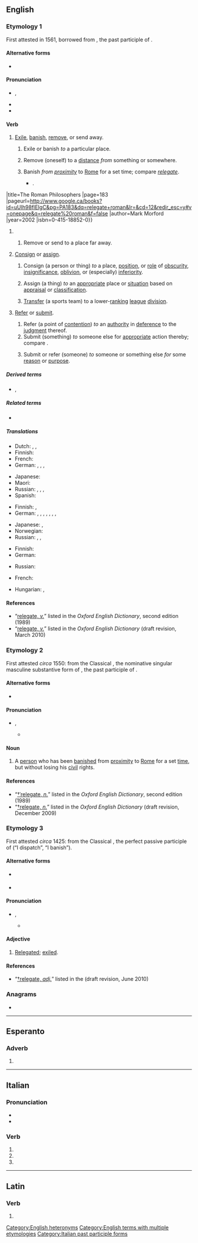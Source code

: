 ==English==
{{was wotd|2012|January|6}}

===Etymology 1===
First attested in 1561, borrowed from {{bor|en|la|relēgātus}}, the past participle of {{m|la|relēgō|t=to dispatch, banish}}.

====Alternative forms====
* {{l|en|religate}} {{defdate|17th century}}

====Pronunciation====
* {{a|RP}} {{enPR|rĕʹlĭgāt}}, {{IPA|en|/ˈɹɛlɪɡeɪt/}}
* {{audio|en|LL-Q1860 (eng)-Vealhurl-relegate1.wav|Audio (UK)}}
* {{audio|en|en-au-relegate.ogg|Audio (AU)}}

====Verb====
{{en-verb}}

# [[exile|Exile]], [[banish]], [[remove]], or send away.
## {{lb|en|transitive|done to a person}} Exile or banish ''to'' a particular place.
## {{lb|en|reflexive|obsolete|rare}} Remove (oneself) to a [[distance]] ''from'' something or somewhere.
## {{lb|en|transitive|historical|Ancient Rome|done to a person}} Banish ''from [[proximity]]'' to [[Rome]] for a set time; compare ''[[relegate#Etymology 2|relegate]]''.
##* {{quote-book|en|passage=Eventually his freedom of speech drove Vespasian to '''relegate''' him a second time, and shortly after he was executed {{...}}.
|title=The Roman Philosophers
|page=183
|pageurl=http://www.google.ca/books?id=uUIh98flEIgC&pg=PA183&dq=relegate+roman&lr=&cd=12&redir_esc=y#v=onepage&q=relegate%20roman&f=false
|author=Mark Morford
|year=2002
|isbn=0-415-18852-0}}
## {{lb|en|transitive|figuratively}} Remove or send to a place far away.
# {{lb|en|transitive|in extended use}} [[consign|Consign]] or [[assign]].
## Consign (a person or thing) ''to'' a place, [[position]], or [[role]] of [[obscurity]], [[insignificance]], [[oblivion]], or (especially) [[inferiority]].
##: {{ux|en|Her bright ideas were '''relegated''' to "tosh" by her manager.}}
## Assign (a thing) ''to'' an [[appropriate]] place or [[situation]] based on [[appraisal]] or [[classification]].
## {{lb|en|sports|chiefly|soccer}} [[transfer|Transfer]] (a sports team) to a lower-[[rank]]ing [[league]] [[division]].
##: {{syn|en|promote}}
##: {{ux|en|After finishing second-bottom in the table, United were '''relegated''' from the division.}}
# {{lb|en|transitive}} [[refer|Refer]] or [[submit]].
## Refer (a point of [[contention]]) ''to'' an [[authority]] in [[deference]] to the [[judgment]] thereof.
## Submit (something) ''to'' someone else for [[appropriate]] action thereby; compare {{m|en|delegate}}.
## {{lb|en|now|_|rare}} Submit or refer (someone) ''to'' someone or something else ''for'' some [[reason]] or [[purpose]].

=====Derived terms=====
* {{l|en|relegated}}, {{l|en|relegating}}

=====Related terms=====
* {{l|en|relegation}}

=====Translations=====
{{trans-top|to exile}}
* Dutch: {{t+|nl|bannen}}, {{t+|nl|verbannen}}, {{t|nl|relegeren}}
* Finnish: {{t+|fi|karkottaa}}
* French: {{t+|fr|reléguer}}
* German: {{t+|de|verbannen}}, {{t+|de|fortschicken}}, {{t+|de|absetzen}}, {{t+|de|relegieren}}
{{trans-mid}}
* Japanese: {{t+|ja|追い払う|tr=oiharau}}
* Maori: {{t|mi|tū(w)hiti}}
* Russian: {{t+|ru|ссылать}}, {{t+|ru|изгонять}}, {{t+|ru|отстранять}}, {{t+|ru|отдалять}}
* Spanish: {{t+|es|relegar}}
{{trans-bottom}}

{{trans-top|to consign}}
* Finnish: {{t+|fi|alentaa}}, {{t+|fi|sijoittaa}}
* German: {{t|de|zurückstufen}}, {{t+|de|herabsetzen}}, {{t+|de|degradieren}}, {{t|de|zurückversetzen}}, {{t+|de|herabstufen}}, {{t|de|absteigen lassen}}, {{t+|de|einstufen}}, {{t+|de|zuweisen}}
{{trans-mid}}
* Japanese: {{t|ja|格下げ|alt=格下げする|tr=kakusage suru}}, {{t+|ja|降格|alt=降格させる|tr=kōkaku saseru}}
* Norwegian: {{t|no|degradere}}
* Russian: {{t+|ru|низводить}}, {{t+|ru|разжаловать}}, {{t+|ru|относить}} {{qualifier|к классу либо месту}}
{{trans-bottom}}

{{trans-top|to refer}}
* Finnish: {{t+|fi|siirtää}}
* German: {{t+|de|zuweisen}}
{{trans-mid}}
* Russian: {{t+|ru|отсылать|impf}}
{{trans-bottom}}

{{checktrans-top}}
* French: {{t+check|fr|reléguer}}
{{trans-mid}}
* Hungarian: {{t+check|hu|száműz}}, {{t+check|hu|leminősít}}
{{trans-bottom}}

====References====
* “[http://ed2.oed.com/cgi/display/00201959 relegate, ''v.'']” listed in the ''Oxford English Dictionary'', second edition (1989)
* “[http://dictionary.oed.com/cgi/entry/50201955 relegate, ''v.'']” listed in the ''Oxford English Dictionary'' (draft revision, March 2010)

===Etymology 2===
First attested ''circa'' 1550: from the Classical {{etyl|la|en}} {{m|la|relēgātus||banished person, exile}}, the nominative singular masculine substantive form of {{m|la|relēgātus}}, the past participle of {{m|la|relēgō|t=to dispatch, banish}}.

====Alternative forms====
* {{l|en|relagate}} {{defdate|16th century}}

====Pronunciation====
* {{a|RP}} {{enPR|rĕʹlĭgət}}, {{IPA|en|/ˈɹɛlɪɡət/}}
** {{audio|en|LL-Q1860 (eng)-Vealhurl-relegate2.wav|Audio (UK)}}

====Noun====
{{en-noun}}

# {{lb|en|history|obsolete}} A [[person]] who has been [[banish]]ed from [[proximity]] to [[Rome]] for a set [[time]], but without losing his [[civil]] rights.

====References====
* “[http://ed2.oed.com/cgi/display/00201958 †ˈrelegate, ''n.'']” listed in the ''Oxford English Dictionary'', second edition (1989)
* “[http://dictionary.oed.com/cgi/entry/50201954 †relegate, ''n.'']” listed in the ''Oxford English Dictionary'' (draft revision, December 2009)

===Etymology 3===
First attested ''circa'' 1425: from the Classical {{etyl|la|en}} {{m|la|relēgātus}}, the perfect passive participle of {{m|la|relēgō}} (“I dispatch”, “I banish”).

====Alternative forms====
* {{l|enm|relegat}} {{defdate|15th century}}
* {{l|sco|religait}} {{qualifier|Scots, ''{{defdate|16th century}}''}}

====Pronunciation====
* {{a|RP}} {{enPR|rĕʹlĭgət}}, {{IPA|en|/ˈɹɛlɪɡət/}}
** {{audio|en|LL-Q1860 (eng)-Vealhurl-relegate2.wav|Audio (UK)}}

====Adjective====
{{en-adj|-}}

# {{lb|en|archaic}} [[relegated|Relegated]]; [[exile|exiled]].

====References====
* “[http://dictionary.oed.com/cgi/entry/50300176 †relegate, ''adj.'']” listed in the ''{{w|Oxford English Dictionary}}'' (draft revision, June 2010)

===Anagrams===
* {{anagrams|en|a=aeeeglrt|regelate}}

[[Category:English heteronyms]]
[[Category:English terms with multiple etymologies]]
{{topics|en|Roman Empire}}

----

==Esperanto==

===Adverb===
{{eo-part}}

# {{eo-form of|releg|ate}}

----

==Italian==

===Pronunciation===
* {{it-IPA|relegàte}}
* {{hyphenation|it|re|le|gà|te}}

===Verb===
{{head|it|verb form}}

# {{inflection of|it|relegare||2|p|pres|indc}}
# {{inflection of|it|relegare||2|p|impr}}
# {{feminine plural of|it|relegato}}

[[Category:Italian past participle forms]]

----

==Latin==

===Verb===
{{la-verb-form|relēgāte}}

# {{inflection of|la|relēgō||2|p|pres|actv|impr}}